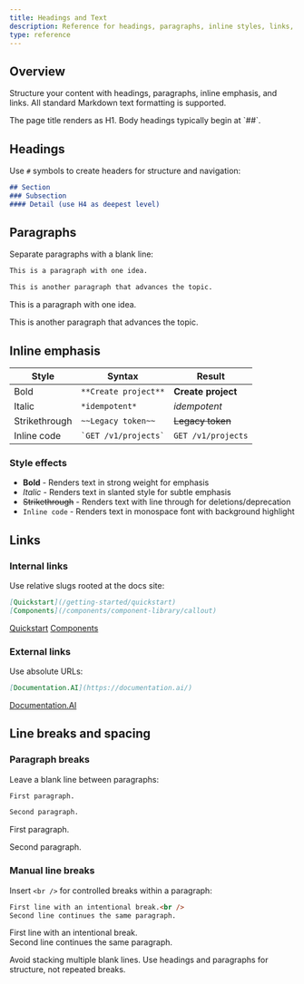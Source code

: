 ```yaml
---
title: Headings and Text
description: Reference for headings, paragraphs, inline styles, links, and spacing in MDX.
type: reference
---
```


## Overview

Structure your content with headings, paragraphs, inline emphasis, and links. All standard Markdown text formatting is supported.

<Callout kind="info">
  The page title renders as H1. Body headings typically begin at `##`.
</Callout>

## Headings

Use `#` symbols to create headers for structure and navigation:

````markdown
## Section
### Subsection  
#### Detail (use H4 as deepest level)
````

## Paragraphs

Separate paragraphs with a blank line:

````markdown
This is a paragraph with one idea.

This is another paragraph that advances the topic.
````

This is a paragraph with one idea.

This is another paragraph that advances the topic.

## Inline emphasis

| Style         | Syntax                   | Result             |
| ------------- | ------------------------ | ------------------ |
| Bold          | `**Create project**`     | **Create project** |
| Italic        | `*idempotent*`           | *idempotent*       |
| Strikethrough | `~~Legacy token~~`       | ~~Legacy token~~   |
| Inline code   | `` `GET /v1/projects` `` | `GET /v1/projects` |

### Style effects

- **Bold** - Renders text in strong weight for emphasis
- *Italic* - Renders text in slanted style for subtle emphasis  
- ~~Strikethrough~~ - Renders text with line through for deletions/deprecation
- `Inline code` - Renders text in monospace font with background highlight

## Links

### Internal links

Use relative slugs rooted at the docs site:

````markdown
[Quickstart](/getting-started/quickstart)
[Components](/components/component-library/callout)
````

[Quickstart](/getting-started/quickstart)
[Components](/components/component-library/callout)

### External links

Use absolute URLs:

````markdown
[Documentation.AI](https://documentation.ai/)
````

[Documentation.AI](https://documentation.ai/)

## Line breaks and spacing

### Paragraph breaks

Leave a blank line between paragraphs:

````markdown
First paragraph.

Second paragraph.
````

First paragraph.

Second paragraph.

### Manual line breaks

Insert `<br />` for controlled breaks within a paragraph:

````markdown
First line with an intentional break.<br />
Second line continues the same paragraph.
````

First line with an intentional break.<br />
Second line continues the same paragraph.

<Callout kind="info">
  Avoid stacking multiple blank lines. Use headings and paragraphs for structure, not repeated breaks.
</Callout>